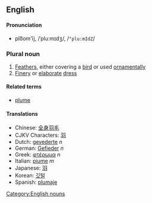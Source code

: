==English==
====Pronunciation====
*plo͞om'ĭj, /ˈpluːmɪdʒ/, /<tt>"plu:mIdZ</tt>/
===Plural noun===
# [[Feather]]s, either covering a [[bird]] or used [[ornament]]ally
# [[Finery]] or [[elaborate]] [[dress]]

====Related terms====
*[[plume]]

====Translations====
*Chinese: [[全身羽毛]]
*CJKV Characters: [[羽]]
*Dutch: [[gevederte]] ''n''
*German: [[Gefieder]] ''n''
*Greek: [[φτέρωμα]] ''n''
*Italian: [[piume]] ''m''
*Japanese: [[羽]]
*Korean: [[깃털]]
*Spanish: [[plumaje]]
[[Category:English nouns]]